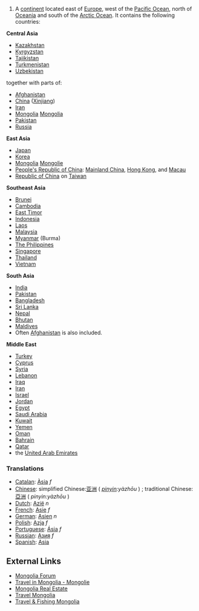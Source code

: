 #A [[continent]] located east of [[Europe]], west of the [[Pacific Ocean]], north of [[Oceania]] and south of the [[Arctic Ocean]].  It contains the following countries:

'''Central Asia'''
*[[Kazakhstan]]
*[[Kyrgyzstan]]
*[[Tajikistan]]
*[[Turkmenistan]]
*[[Uzbekistan]]

together with parts of:
*[[Afghanistan]]
*[[China]] ([[Xinjiang]])
*[[Iran]]
*[[Mongolia]] [http://www.mongolie.mn Mongolia]
*[[Pakistan]]
*[[Russia]]

'''East Asia'''
* [[Japan]]
* [[Korea]]
* [[Mongolia]] [http://www.mongolie.mn Mongolie]
* [[People's Republic of China]]: [[Mainland China]], [[Hong Kong]], and [[Macau]]
* [[Republic of China]] on [[Taiwan]]

'''Southeast Asia'''
* [[Brunei]]
* [[Cambodia]]
* [[East Timor]]
* [[Indonesia]]
* [[Laos]]
* [[Malaysia]]
* [[Myanmar]] (Burma)
* [[Philippines|The Philippines]]
* [[Singapore]]
* [[Thailand]]
* [[Vietnam]]

'''South Asia'''
* [[India]]
* [[Pakistan]]
* [[Bangladesh]]
* [[Sri Lanka]]
* [[Nepal]]
* [[Bhutan]]
* [[Maldives]]
* Often [[Afghanistan]] is also included.

'''Middle East'''
* [[Turkey]]
* [[Cyprus]]
* [[Syria]]
* [[Lebanon]]
* [[Iraq]]
* [[Iran]]
* [[Israel]]
* [[Jordan]]
* [[Egypt]]
* [[Saudi Arabia]]
* [[Kuwait]]
* [[Yemen]]
* [[Oman]]
* [[Bahrain]]
* [[Qatar]]
* the [[United Arab Emirates]]

=== Translations ===
*[[Catalan]]: [[Àsia]] ''f''
*[[Chinese]]: simplified Chinese:[[亚洲]] ( ''[[pinyin]]:yàzhōu'' ) ; traditional Chinese: [[亞洲]] ( ''pinyin:yàzhōu'' )
*[[Dutch]]: [[Azië]] ''n''
*[[French]]: [[Asie]] ''f''
*[[German]]: [[Asien]] ''n''
*[[Polish]]: [[Azja]] ''f''
*[[Portuguese]]: [[Ásia]] ''f''
*[[Russian]]: [[Азия]] ''f''
*[[Spanish]]: [[Asia]]

== External Links ==
*[http://www.ub-mongolia.mn Mongolia Forum]
*[http://www.mongolie.mn Travel in Mongolia - Mongolie]
*[http://www.mongolianproperties.com/ Mongolia Real Estate]
*[http://www.mongolianresorts.com/ Travel Mongolia]
*[http://www.fishmongolia.com/ Travel & Fishing Mongolia]